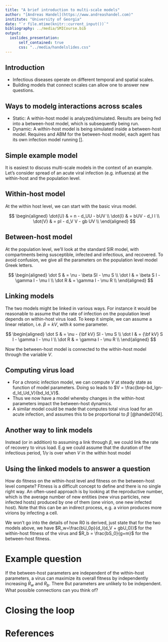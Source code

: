 ```yaml
---
title: "A brief introduction to multi-scale models"
author: "[Andreas Handel](https://www.andreashandel.com)"
institute: "University of Georgia"
date: "`r file.mtime(knitr::current_input())`"
bibliography: ../media/SMICourse.bib
output: 
  ioslides_presentation:
      self_contained: true
      css: "../media/handelslides.css"
---
```




## Introduction 
* Infectious diseases operate on different temporal and spatial scales. 
* Building models that connect scales can allow one to answer new questions.


## Ways to modelg interactions across scales
* Static: A within-host model is analyzed/simulated. Results are being fed into a between-host model, which is subsequently being run.
* Dynamic: A within-host model is being simulated inside a between-host model. Requires and ABM for the between-host model, each agent has its own infection model running [].



## Simple example model
It is easiest to discuss multi-scale models in the context of an example. Let's consider spread of an acute viral infection (e.g. influenza) at the within-host and the population level. 

## Within-host model
At the within host level, we can start with the basic virus model.

$$
\begin{aligned}
\dot{U} & =  n - d_UU - bUV \\
\dot{I} & =  bUV - d_I I \\     
\dot{V} & =  pI - d_V V -  gb UV \\
\end{aligned}
$$

## Between-host model
At the population level, we'll look at the standard SIR model, with compartments being susceptible, infected and infectious, and recovered. To avoid confusion, we give all the parameters on the population level model Greek letters.

$$
\begin{aligned}
\dot S & = \nu - \beta SI - \mu S  \\ 
\dot I & = \beta S I - \gamma I - \mu I \\
\dot R & = \gamma I  - \mu R  \\
\end{aligned}
$$


## Linking models

The two models might be linked in various ways. For instance it would be reasonable to assume that the rate of infection on the population level depends on within-host virus load. To keep it simple, we can assume a linear relation, i.e. $\beta = kV$, with $k$ some parameter.

$$
\begin{aligned}
\dot S & = \nu - {\bf kV} SI - \mu S  \\ 
\dot I & = {\bf kV} S I - \gamma I - \mu I \\
\dot R & = \gamma I  - \mu R  \\
\end{aligned}
$$

Now the between-host model is connected to the within-host model through the variable $V$. 


## Computing virus load
* For a chronic infection model, we can compute $V$ at steady state as function of model parameters. Doing so leads to $V = \frac{bnp-bd_Ign-d_Id_Ud_V}{bd_Id_V}$. 
* Thus we now have a model whereby changes in the within-host parameters impact the between-host dynamics.
* A similar model could be made that computes total virus load for an acute infection, and assumes this to be proportional to $\beta$ [@handel2014].

## Another way to link models
Instead (or in addition) to assuming a link through $\beta$, we could link the rate of recovery to virus load. E.g we could assume that the duration of the infectious period, $1/\gamma$ is over when $V$ in the within host model  

## Using the linked models to answer a question 

How do fitness on the within-host level and fitness on the between-host level compete? Fitness is a difficult concept to define and there is no single right way. An often-used approach is by looking at the reproductive number, which is the average number of new entities (new virus particles, new infected hosts) produced by one of them (one virion, one new infected host). Note that this can be an indirect process, e.g. a virion produces more virions by infecting a cell. 

We won't go into the details of how R0 is derived, just state that for the two models above, we have $R_w=\frac{bU_0p}{d_I(d_V + gbU_0)}$ for the within-host fitness of the virus and $R_b = \frac{bS_0}{g+m}$ for the between-host fitness.


# Example question




If the between-host parameters are independent of the within-host parameters, a virus can maximize its overall fitness by independently increasing $R_w$ and $R_b$. There 
But parameters are unlikely to be independent. What possible connections can you think of? 



# Closing the loop


# References